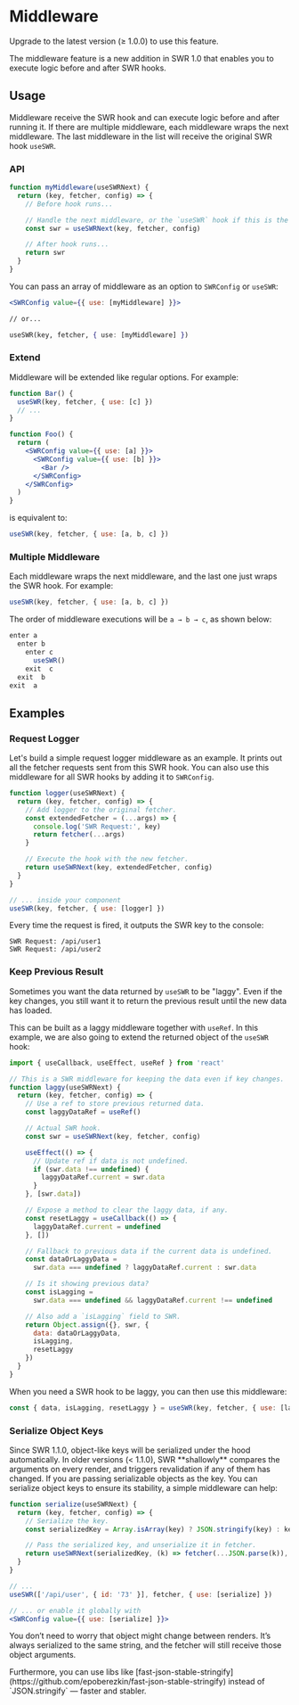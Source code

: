 
# Middleware

<Callout>Upgrade to the latest version (≥ 1.0.0) to use this feature.</Callout>

The middleware feature is a new addition in SWR 1.0 that enables you to execute
logic before and after SWR hooks.

## Usage

Middleware receive the SWR hook and can execute logic before and after running
it. If there are multiple middleware, each middleware wraps the next middleware.
The last middleware in the list will receive the original SWR hook `useSWR`.

### API

```jsx
function myMiddleware(useSWRNext) {
  return (key, fetcher, config) => {
    // Before hook runs...

    // Handle the next middleware, or the `useSWR` hook if this is the last one.
    const swr = useSWRNext(key, fetcher, config)

    // After hook runs...
    return swr
  }
}
```

You can pass an array of middleware as an option to `SWRConfig` or `useSWR`:

```jsx
<SWRConfig value={{ use: [myMiddleware] }}>

// or...

useSWR(key, fetcher, { use: [myMiddleware] })
```

### Extend

Middleware will be extended like regular options. For example:

```jsx
function Bar() {
  useSWR(key, fetcher, { use: [c] })
  // ...
}

function Foo() {
  return (
    <SWRConfig value={{ use: [a] }}>
      <SWRConfig value={{ use: [b] }}>
        <Bar />
      </SWRConfig>
    </SWRConfig>
  )
}
```

is equivalent to:

```js
useSWR(key, fetcher, { use: [a, b, c] })
```

### Multiple Middleware

Each middleware wraps the next middleware, and the last one just wraps the SWR
hook. For example:

```jsx
useSWR(key, fetcher, { use: [a, b, c] })
```

The order of middleware executions will be `a → b → c`, as shown below:

```js
enter a
  enter b
    enter c
      useSWR()
    exit  c
  exit  b
exit  a
```

## Examples

### Request Logger

Let's build a simple request logger middleware as an example. It prints out all
the fetcher requests sent from this SWR hook. You can also use this middleware
for all SWR hooks by adding it to `SWRConfig`.

```jsx
function logger(useSWRNext) {
  return (key, fetcher, config) => {
    // Add logger to the original fetcher.
    const extendedFetcher = (...args) => {
      console.log('SWR Request:', key)
      return fetcher(...args)
    }

    // Execute the hook with the new fetcher.
    return useSWRNext(key, extendedFetcher, config)
  }
}

// ... inside your component
useSWR(key, fetcher, { use: [logger] })
```

Every time the request is fired, it outputs the SWR key to the console:

```plaintext
SWR Request: /api/user1
SWR Request: /api/user2
```

### Keep Previous Result

Sometimes you want the data returned by `useSWR` to be "laggy". Even if the key
changes, you still want it to return the previous result until the new data has
loaded.

This can be built as a laggy middleware together with `useRef`. In this example,
we are also going to extend the returned object of the `useSWR` hook:

```jsx
import { useCallback, useEffect, useRef } from 'react'

// This is a SWR middleware for keeping the data even if key changes.
function laggy(useSWRNext) {
  return (key, fetcher, config) => {
    // Use a ref to store previous returned data.
    const laggyDataRef = useRef()

    // Actual SWR hook.
    const swr = useSWRNext(key, fetcher, config)

    useEffect(() => {
      // Update ref if data is not undefined.
      if (swr.data !== undefined) {
        laggyDataRef.current = swr.data
      }
    }, [swr.data])

    // Expose a method to clear the laggy data, if any.
    const resetLaggy = useCallback(() => {
      laggyDataRef.current = undefined
    }, [])

    // Fallback to previous data if the current data is undefined.
    const dataOrLaggyData =
      swr.data === undefined ? laggyDataRef.current : swr.data

    // Is it showing previous data?
    const isLagging =
      swr.data === undefined && laggyDataRef.current !== undefined

    // Also add a `isLagging` field to SWR.
    return Object.assign({}, swr, {
      data: dataOrLaggyData,
      isLagging,
      resetLaggy
    })
  }
}
```

When you need a SWR hook to be laggy, you can then use this middleware:

```js
const { data, isLagging, resetLaggy } = useSWR(key, fetcher, { use: [laggy] })
```

### Serialize Object Keys

<Callout>
  Since SWR 1.1.0, object-like keys will be serialized under the hood
  automatically.
</Callout>

<Callout type='warning'>
  In older versions (< 1.1.0), SWR **shallowly** compares the arguments on every render, and triggers revalidation if any of them has changed.
  If you are passing serializable objects as the key. You can serialize object keys to ensure its stability, a simple middleware can help:
</Callout>

```jsx
function serialize(useSWRNext) {
  return (key, fetcher, config) => {
    // Serialize the key.
    const serializedKey = Array.isArray(key) ? JSON.stringify(key) : key

    // Pass the serialized key, and unserialize it in fetcher.
    return useSWRNext(serializedKey, (k) => fetcher(...JSON.parse(k)), config)
  }
}

// ...
useSWR(['/api/user', { id: '73' }], fetcher, { use: [serialize] })

// ... or enable it globally with
<SWRConfig value={{ use: [serialize] }}>
```

You don’t need to worry that object might change between renders. It’s always
serialized to the same string, and the fetcher will still receive those object
arguments.

<Callout>
  Furthermore, you can use libs like
  [fast-json-stable-stringify](https://github.com/epoberezkin/fast-json-stable-stringify)
  instead of `JSON.stringify` — faster and stabler.
</Callout>
